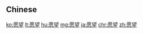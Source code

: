 {{also|願望}}
==Chinese==
{{zh-see|願望}}

[[ko:愿望]]
[[lt:愿望]]
[[hu:愿望]]
[[mg:愿望]]
[[ja:愿望]]
[[chr:愿望]]
[[zh:愿望]]